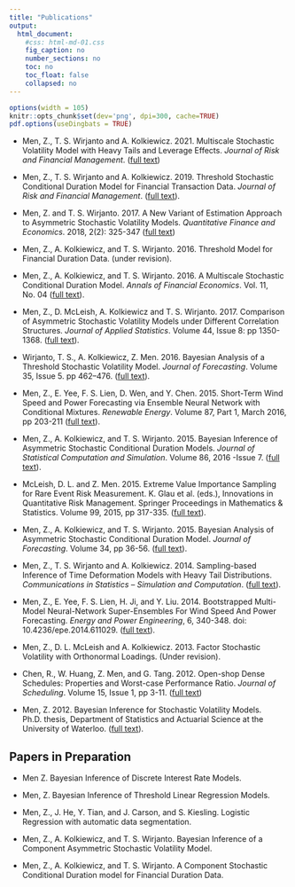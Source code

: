 ```yaml
---
title: "Publications"
output:
  html_document:
    #css: html-md-01.css
    fig_caption: no
    number_sections: no
    toc: no
    toc_float: false
    collapsed: no
---
```


```r
options(width = 105)
knitr::opts_chunk$set(dev='png', dpi=300, cache=TRUE)
pdf.options(useDingbats = TRUE)
```


* Men, Z., T. S. Wirjanto and A. Kolkiewicz. 2021. Multiscale Stochastic Volatility Model with Heavy Tails and Leverage Effects. *Journal of Risk and Financial Management*. ([full text](https://www.mdpi.com/1911-8074/14/5/225))

* Men, Z., T. S. Wirjanto and A. Kolkiewicz. 2019. Threshold Stochastic Conditional Duration Model for Financial Transaction Data. *Journal of Risk and Financial Management*. ([full text](https://www.mdpi.com/1911-8074/12/2/88/pdf)).

* Men, Z. and T. S. Wirjanto. 2017. A New Variant of Estimation Approach to Asymmetric Stochastic Volatility Models. *Quantitative Finance and Economics*. 2018, 2(2): 325-347 ([full text](http://www.aimspress.com/article/10.3934/QFE.2018.2.325)) 

* Men, Z., A. Kolkiewicz, and T. S. Wirjanto. 2016. Threshold Model for Financial Duration Data. (under revision).

* Men, Z., A. Kolkiewicz, and T. S. Wirjanto. 2016. A Multiscale Stochastic Conditional Duration Model. *Annals of Financial Economics*. Vol. 11, No. 04 ([full text](https://www.worldscientific.com/doi/abs/10.1142/S2010495216500202)).

* Men, Z., D. McLeish, A. Kolkiewicz and T. S. Wirjanto. 2017. Comparison of Asymmetric Stochastic Volatility Models under Different Correlation Structures. *Journal of Applied Statistics*. Volume 44, Issue 8: pp 1350-1368. ([full text](https://uwaterloo.ca/center-of-actuarial-excellence/sites/ca.center-of-actuarial-excellence/files/uploads/files/comparison_of_asymmetric_stochastic_volatility_models_under_different_correlation_structures.pdf)).

* Wirjanto, T. S., A. Kolkiewicz, Z. Men. 2016. Bayesian Analysis of a Threshold Stochastic Volatility Model. *Journal of Forecasting*. Volume 35, Issue 5. pp 462–476. ([full text](https://onlinelibrary.wiley.com/doi/abs/10.1002/for.2397?deniedAccessCustomisedMessage=&userIsAuthenticated=false)).

* Men, Z., E. Yee, F. S. Lien, D. Wen, and Y. Chen. 2015. Short-Term Wind Speed and Power Forecasting via Ensemble Neural Network with Conditional Mixtures. *Renewable Energy*. Volume 87, Part 1, March 2016, pp 203-211 ([full text](http://www.sciencedirect.com/science/article/pii/S0960148115303645)).

* Men, Z., A. Kolkiewicz, and T. S. Wirjanto. 2015. Bayesian Inference of Asymmetric Stochastic Conditional Duration Models. *Journal of Statistical Computation and Simulation*. Volume 86, 2016 -Issue 7. ([full text](http://www.tandfonline.com/doi/full/10.1080/00949655.2015.1060235#.VZbJWk9VhBe)).

* McLeish, D. L. and Z. Men. 2015. Extreme Value Importance Sampling for Rare Event Risk Measurement. K. Glau et al. (eds.), Innovations in Quantitative Risk Management. Springer Proceedings in Mathematics & Statistics. Volume 99, 2015, pp 317-335. ([full text](http://link.springer.com/chapter/10.1007%2F978-3-319-09114-3_18)).

* Men, Z., A. Kolkiewicz, and T. S. Wirjanto. 2015. Bayesian Analysis of Asymmetric Stochastic Conditional Duration Model. *Journal of Forecasting*. Volume 34, pp 36-56. ([full text](http://onlinelibrary.wiley.com/doi/10.1002/for.2317/abstract)).

* Men, Z., T. S. Wirjanto and A. Kolkiewicz. 2014. Sampling-based Inference of Time Deformation Models with Heavy Tail Distributions. *Communications in Statistics – Simulation and Computation*. ([full text](https://uwaterloo.ca/center-of-actuarial-excellence/sites/ca.center-of-actuarial-excellence/files/uploads/files/2016_-_zhongxian_men_-_samplingbasedinferenceoftimedeformationmodelswithhretrieved-2016-12-29.pdf)).

* Men, Z., E. Yee, F. S. Lien, H. Ji, and Y. Liu. 2014. Bootstrapped Multi-Model Neural-Network Super-Ensembles For Wind Speed And Power Forecasting. *Energy and Power Engineering*, 6, 340-348. doi: 10.4236/epe.2014.611029. ([full text](http://www.scirp.org/journal/PaperInformation.aspx?paperID=50353#.VIm634vF9uo)).

* Men, Z., D. L. McLeish and A. Kolkiewicz. 2013. Factor Stochastic Volatility with Orthonormal Loadings. (Under revision).

* Chen, R., W. Huang, Z. Men, and G. Tang. 2012. Open-shop Dense Schedules: Properties and Worst-case Performance Ratio. *Journal of Scheduling*. Volume 15, Issue 1, pp 3-11. ([full text](http://link.springer.com/article/10.1007%2Fs10951-009-0128-6))

* Men, Z. 2012. Bayesian Inference for Stochastic Volatility Models. Ph.D. thesis, Department of Statistics and Actuarial Science at the University of Waterloo. ([full text](https://central.bac-lac.gc.ca/.item?id=TC-OWTU-7028&op=pdf&app=Library&oclc_number=860758124)).


## Papers in Preparation

* Men Z. Bayesian Inference of Discrete Interest Rate Models.

* Men, Z. Bayesian Inference of Threshold Linear Regression Models.

* Men, Z., J. He, Y. Tian, and J. Carson, and S. Kiesling. Logistic Regression with automatic data segmentation.

* Men, Z., A. Kolkiewicz, and T. S. Wirjanto. Bayesian Inference of a Component Asymmetric Stochastic Volatility Model.

* Men, Z., A. Kolkiewicz, and T. S. Wirjanto. A Component Stochastic Conditional Duration model for Financial Duration Data. 


